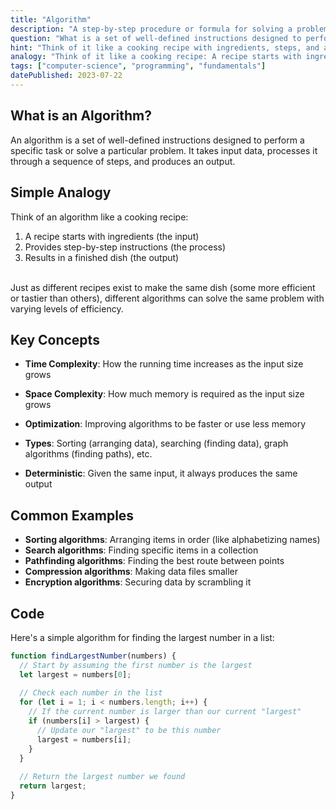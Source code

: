 ```yaml
---
title: "Algorithm"
description: "A step-by-step procedure or formula for solving a problem or accomplishing a task."
question: "What is a set of well-defined instructions designed to perform a specific task or solve a particular problem called?"
hint: "Think of it like a cooking recipe with ingredients, steps, and a finished dish."
analogy: "Think of it like a cooking recipe: A recipe starts with ingredients (the input), provides step-by-step instructions (the process), and results in a finished dish (the output). Just as different recipes exist to make the same dish (some more efficient or tastier than others), different algorithms can solve the same problem with varying levels of efficiency."
tags: ["computer-science", "programming", "fundamentals"]
datePublished: 2023-07-22
---
```


## What is an Algorithm?

An algorithm is a set of well-defined instructions designed to perform a specific task or solve a particular problem. It takes input data, processes it through a sequence of steps, and produces an output.

## Simple Analogy

Think of an algorithm like a cooking recipe:

1. A recipe starts with ingredients (the input)
2. Provides step-by-step instructions (the process)
3. Results in a finished dish (the output)
<br/>
Just as different recipes exist to make the same dish (some more efficient or tastier than others), different algorithms can solve the same problem with varying levels of efficiency.

## Key Concepts

- **Time Complexity**: How the running time increases as the input size grows

- **Space Complexity**: How much memory is required as the input size grows

- **Optimization**: Improving algorithms to be faster or use less memory

- **Types**: Sorting (arranging data), searching (finding data), graph algorithms (finding paths), etc.

- **Deterministic**: Given the same input, it always produces the same output

## Common Examples

- **Sorting algorithms**: Arranging items in order (like alphabetizing names)
- **Search algorithms**: Finding specific items in a collection
- **Pathfinding algorithms**: Finding the best route between points
- **Compression algorithms**: Making data files smaller
- **Encryption algorithms**: Securing data by scrambling it

## Code

Here's a simple algorithm for finding the largest number in a list:
<br/>
```javascript
function findLargestNumber(numbers) {
  // Start by assuming the first number is the largest
  let largest = numbers[0];
  
  // Check each number in the list
  for (let i = 1; i < numbers.length; i++) {
    // If the current number is larger than our current "largest"
    if (numbers[i] > largest) {
      // Update our "largest" to be this number
      largest = numbers[i];
    }
  }
  
  // Return the largest number we found
  return largest;
}
``` 